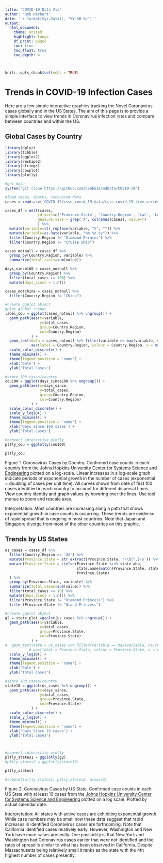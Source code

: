 ```yaml
---
title: "COVID-19 Data Vis"
author: "Rob Harbert"
date: '`r format(Sys.Date(), "%Y-%B-%d")`'
output: 
  html_document:
    theme: united
    highlight: tango
    df_print: paged
    toc: true
    toc_float: true
    toc_depth: 4
  
---
```


```r
knitr::opts_chunk$set(echo = TRUE)
```

# Trends in COVID-19 Infection Cases {.tabset .tabset-fade .tabset-pills}

Here are a few simple interactive graphics tracking the Novel Coronavirus cases globally and in the US States. The aim of this page is to provide a simple interface to view trends in Coronavirus infection rates and compare between countries and within the US.

## Global Cases by Country

```R
library(dplyr)
library(tibble)
library(ggplot2)
library(reshape2)
library(stringr)
library(cowplot)
library(plotly)

#get data
system('git clone https://github.com/CSSEGISandData/COVID-19')

#load cases, deaths, recovered data
cases = read.csv('COVID-19/csse_covid_19_data/csse_covid_19_time_series/time_series_19-covid-Confirmed.csv')

cases_df = melt(cases, 
               id.vars=c('Province.State', 'Country.Region', 'Lat', 'Long'), 
               measure.vars = grep('X', colnames(cases), value=T)
               ) %>% 
  mutate(variable=str_replace(variable, "X", "")) %>%
  mutate(variable=as.Date(variable, "%m.%d.%y")) %>%
  filter(Country.Region != "Diamond Princes") %>%
  filter(Country.Region != "Cruise Ship")

cases_notnull = cases_df %>% 
  group_by(Country.Region, variable) %>%
  summarize(total_cases=sum(value)) 

days_since100 = cases_notnull %>%
  group_by(Country.Region) %>%
  filter(total_cases >= 100) %>%
  mutate(days_since = 1:n())

cases_notchina = cases_notnull %>%
  filter(Country.Region != "China")

#create ggplot object
#plot global trends
label_cou = ggplot(cases_notnull %>% ungroup()) +
  geom_path(aes(x=variable, 
                y=total_cases, 
                group=Country.Region, 
                col=Country.Region)
            ) +
  geom_text(data = cases_notnull %>% filter(variable == max(variable, na.rm=T)-1), 
            aes(label = Country.Region, colour = Country.Region, x = max(variable, na.rm=T), y = total_cases), hjust = "inward") +
  scale_color_discrete() + 
  theme_minimal() +
  theme(legend.position = 'none') +  
  xlab('Date') +
  ylab('Total Cases')

#since 100 cases/country
cou100 = ggplot(days_since100 %>% ungroup()) +
  geom_path(aes(x=days_since, 
                y=total_cases, 
                group=Country.Region, 
                col=Country.Region)
            ) +
  scale_color_discrete() + 
  scale_y_log10() +
  theme_minimal() +
  theme(legend.position = 'none') +  
  xlab('Days Since 100 cases') +
  ylab('Total Cases')

#convert interactive plotly
pltly_cou = ggplotly(cou100)

pltly_cou
```

Figure 1. Coronavirus Cases by Country. Confirmed case counts in each country from the [Johns Hopkins University Center for Systems Science and Engineering](https://coronavirus.jhu.edu/map.html) plotted on a log-scale. Linear increases in a log-scale graph indicate periods of exponential growth in the number of cases (exponential = doubling of cases per unit time). All curves shown from date of first 100 cases identified in each country to account for different dispersal times. View country identity and graph values by hovering over the lines. Use tool menue to zoom and rescale axes.

Interpretation: Most countries are increasing along a path that shows exponential growth in case counts is occurring. These trends are evidence of rapid spread that is ongoing in most countries. Note that Japan and Singapore diverge from most of the other countries on this graphic.

## Trends by US States

```R

us_cases = cases_df %>% 
  filter(Country.Region == 'US') %>%
  mutate(Province.State = str_extract(Province.State, '\\b[^,]+$')) %>%
  mutate(Province.State = ifelse(Province.State %in% state.abb,
                                 state.name[match(Province.State, state.abb)],
                                 Province.State)
  ) %>%
  group_by(Province.State, variable) %>%
  summarize(total_cases=sum(value)) %>%
  filter(total_cases >= 10) %>%
  mutate(days_since = 1:n()) %>%
  filter(Province.State != "Diamond Princess") %>%
  filter(Province.State != "Grand Princess")

#create ggplot object
g2 = state_plot =ggplot(us_cases %>% ungroup()) +
  geom_path(aes(x=variable, 
                y=total_cases, 
                group=Province.State,
                col=Province.State)
            ) +
#  geom_text(data = us_cases %>% filter(variable == max(variable, na.rm=T)-1), 
           # aes(label = Province.State, colour = Province.State, x = max(variable, na.rm=T), y = total_cases), hjust = "inward") +
  scale_y_log10() +
  theme_minimal() +
  theme(legend.position = 'none') +  
  xlab('Date') +
  ylab('Total Cases')

#since 100 cases/country
state10 = ggplot(us_cases %>% ungroup()) +
  geom_path(aes(x=days_since, 
                y=total_cases, 
                group=Province.State, 
                col=Province.State)
            ) +
  scale_color_discrete() +
  scale_y_log10() +
  theme_minimal() +
  theme(legend.position = 'none') +  
  xlab('Days Since 10 cases') +
  ylab('Total Cases')



#convert interactive plotly
pltly_states1 = ggplotly(g2)
#pltly_states2 = ggplotly(state10)

pltly_states1

#subplot(pltly_states1, pltly_states2, nrows=2)

```
Figure 2. Coronavirus Cases by US State. Confirmed case counts in each US State with at least 10 cases from the [Johns Hopkins University Center for Systems Science and Engineering](https://coronavirus.jhu.edu/map.html) plotted on a log scale. Plotted by actual calendar date.

Interpretation: All states with active cases are exhibiting exponential growth. While case numbers may be small now these data suggest that rapid increases in identified Coronavirus cases are forthcoming. Note that California identified cases relatively early. However, Washington and New York have more cases presently. One possibility is that New York and Washington had Coronavirus cases earlier that were not identified and the rates of spread is similar to what has been observed in California. Despite Massachusetts being relatively small it ranks as the state with the 4th highest number of cases presently.




